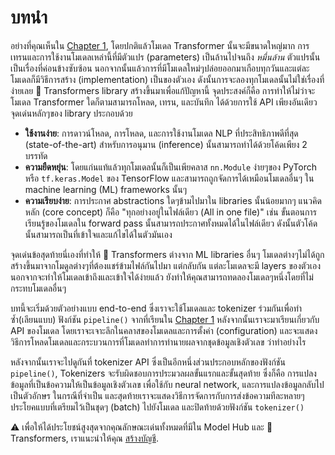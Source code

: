 # บทนำ

<CourseFloatingBanner
    chapter={2}
    classNames="absolute z-10 right-0 top-0"
/>

อย่างที่คุณเห็นใน [Chapter 1](/course/chapter1), โดยปกติแล้วโมเดล Transformer นั้นจะมีขนาดใหญ่มาก การเทรนและการใช้งานโมเดลเหล่านี้ที่มีตัวแปร (parameters) เป็นล้านไปจนถึง *หมื่นล้าน* ตัวแปรนั้นเป็นเรื่องที่ค่อนข้างซับซ้อน นอกจากนั้นแล้วการที่มีโมเดลใหม่ๆปล่อยออกมาเกือบทุกวันและแต่ละโมเดลก็มีวิธีการสร้าง (implementation) เป็นของตัวเอง ดังนั้นการจะลองทุกโมเดลนั้นไม่ใช่เรื่องที่ง่ายเลย
🤗 Transformers library สร้างขึ้นมาเพื่อแก้ปัญหานี้ จุดประสงค์ก็คือ การทำให้ไม่ว่าจะโมเดล Transformer ใดก็ตามสามารถโหลด, เทรน, และบันทึก ได้ด้วยการใช้ API เพียงอันเดียว จุดเด่นหลักๆของ library ประกอบด้วย

- **ใช้งานง่าย**: การดาวน์โหลด, การโหลด, และการใช้งานโมเดล NLP ที่ประสิทธิภาพดีที่สุด (state-of-the-art) สำหรับการอนุมาน (inference) นั้นสามารถทำได้ด้วยโค้ดเพียง 2 บรรทัด
- **ความยืดหยุ่น**: โดยแก่นแท้แล้วทุกโมเดลนั้นก็เป็นเพียคลาส `nn.Module` ง่ายๆของ PyTorch หรือ `tf.keras.Model` ของ TensorFlow และสามารถถูกจัดการได้เหมือนโมเดลอื่นๆ ใน machine learning (ML) frameworks นั้นๆ
- **ความเรียบง่าย**: การประกาศ abstractions ใดๆข้ามไปมาใน libraries นั้นน้อยมากๆ แนวคิดหลัก (core concept) ก็คือ "ทุกอย่างอยู่ในไฟล์เดียว (All in one file)" เช่น ขั้นตอนการเรียนรู้ของโมเดลใน forward pass นั้นสามารถประกาศทั้งหมดได้ในไฟล์เดียว ดังนั้นตัวโค้ดนั้นสามารถเป็นที่เข้าใจและแก้ไขได้ในตัวมันเอง

จุดเด่นข้อสุดท้ายนี่เองที่ทำให้ 🤗 Transformers ต่างจาก ML libraries อื่นๆ โมเดลต่างๆไม่ได้ถูกสร้างขึ้นมาจากโมดูลต่างๆที่ต้องแชร์ข้ามไฟล์กันไปมา แต่กลับกัน แต่ละโมเดลจะมี layers ของตัวเอง 
นอกจากจะทำให้โมเดลเข้าถึงและเข้าใจได้ง่ายแล้ว ยังทำให้คุณสามารถทดลองโมเดลๆหนึ่งโดยที่ไม่กระทบโมเดลอื่นๆ

บทนี้จะเริ่มด้วยตัวอย่างแบบ end-to-end ซึ่งเราจะใช้โมเดลและ tokenizer ร่วมกันเพื่อทำซ้ำ(เลียนแบบ) ฟังก์ชัน `pipeline()` จากที่เรียนใน [Chapter 1](/course/chapter1) หลังจากนั้นเราจะมาเรียนเกี่ยวกับ API ของโมเดล โดยเราจะเจาะลึกในคลาสของโมเดลและการตั้งค่า (configuration) และจะแสดงวิธีการโหลดโมเดลและกระบวนการที่โมเดลทำการทำนายผลจากชุดข้อมูลเชิงตัวเลข ว่าทำอย่างไร

หลังจากนั้นเราจะไปดูกันที่ tokenizer API ซึ่งเป็นอีกหนึ่งส่วนประกอบหลักของฟังก์ชัน `pipeline()`, Tokenizers จะรับผิดชอบการประมวลผลขั้นแรกและขั้นสุดท้าย ซึ่งก็คือ การแปลงข้อมูลที่เป็นข้อความให้เป็นข้อมูลเชิงตัวเลข เพื่อใช้กับ neural network, และการแปลงข้อมูลกลับไปเป็นตัวอักษร ในกรณีที่จำเป็น และสุดท้ายเราจะแสดงวิธีการจัดการกับการส่งข้อความทีละหลายๆประโยคแบบที่เตรียมไว้เป็นชุดๆ (batch) ไปยังโมเดล และปิดท้ายด้วยฟังก์ชัน `tokenizer()`

<Tip>
⚠️ เพื่อให้ได้ประโยชน์สูงสุดจากคุณลักษณะเด่นทั้งหมดที่มีใน Model Hub และ 🤗 Transformers, เราแนะนำให้คุณ <a href="https://huggingface.co/join">สร้างบัญชี</a>.
</Tip>